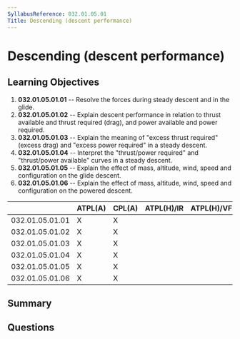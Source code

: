 ```yaml
---
SyllabusReference: 032.01.05.01
Title: Descending (descent performance)
---
```


# Descending (descent performance)

## Learning Objectives

1.  **032.01.05.01.01** -- Resolve the forces during steady descent and in the
    glide.
2.  **032.01.05.01.02** -- Explain descent performance in relation to thrust
    available and thrust required (drag), and power available and power required.
3.  **032.01.05.01.03** -- Explain the meaning of "excess thrust required"
    (excess drag) and "excess power required" in a steady descent.
4.  **032.01.05.01.04** -- Interpret the "thrust/power required" and
    "thrust/power available" curves in a steady descent.
5.  **032.01.05.01.05** -- Explain the effect of mass, altitude, wind, speed and
    configuration on the glide descent.
6.  **032.01.05.01.06** -- Explain the effect of mass, altitude, wind, speed and
    configuration on the powered descent.

|                 | ATPL(A) | CPL(A) | ATPL(H)/IR | ATPL(H)/VFR | CPL(H) | IR | CBIR(A) |
| --------------- | ------- | ------ | ---------- | ----------- | ------ | -- | ------- |
| 032.01.05.01.01 | X       | X      |            |             |        |    |         |
| 032.01.05.01.02 | X       | X      |            |             |        |    |         |
| 032.01.05.01.03 | X       | X      |            |             |        |    |         |
| 032.01.05.01.04 | X       | X      |            |             |        |    |         |
| 032.01.05.01.05 | X       | X      |            |             |        |    |         |
| 032.01.05.01.06 | X       | X      |            |             |        |    |         |

## Summary

## Questions
